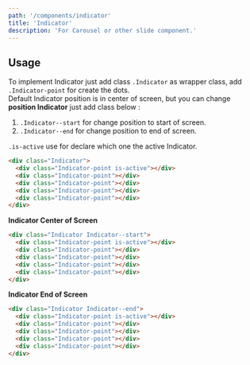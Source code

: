 ---
path: '/components/indicator'
title: 'Indicator'
description: 'For Carousel or other slide component.'
---

## Usage

To implement Indicator just add class `.Indicator` as wrapper class,
add `.Indicator-point` for create the dots.  
Default Indicator position is in center of screen,
but you can change **position Indicator** just add class below :

1. `.Indicator--start` for change position to start of screen.
2. `.Indicator--end` for change position to end of screen.

`.is-active` use for declare which one the active Indicator.

```html preview=true size=compact
<div class="Indicator">
  <div class="Indicator-point is-active"></div>
  <div class="Indicator-point"></div>
  <div class="Indicator-point"></div>
  <div class="Indicator-point"></div>
  <div class="Indicator-point"></div>
</div>
```

**Indicator Center of Screen**

```html preview=true size=compact
<div class="Indicator Indicator--start">
  <div class="Indicator-point is-active"></div>
  <div class="Indicator-point"></div>
  <div class="Indicator-point"></div>
  <div class="Indicator-point"></div>
  <div class="Indicator-point"></div>
</div>
```

**Indicator End of Screen**

```html preview=true size=compact
<div class="Indicator Indicator--end">
  <div class="Indicator-point is-active"></div>
  <div class="Indicator-point"></div>
  <div class="Indicator-point"></div>
  <div class="Indicator-point"></div>
  <div class="Indicator-point"></div>
</div>
```
